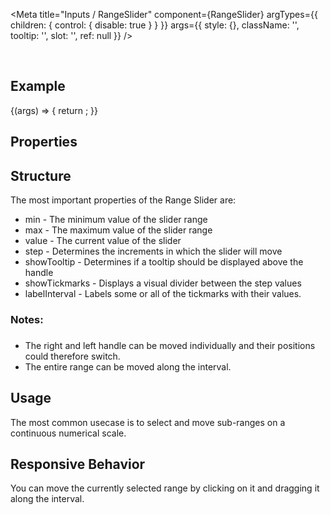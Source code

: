 
<Meta
  title="Inputs / RangeSlider"
  component={RangeSlider}
  argTypes={{
    children: { control: { disable: true } }
  }}
  args={{
    style: {},
    className: '',
    tooltip: '',
    slot: '',
    ref: null
  }}
/>

<DocsHeader />

<br />

## Example

<Canvas>
  <Story name="Default">
    {(args) => {
      return <RangeSlider {...args} />;
    }}
  </Story>
</Canvas>

## Properties

<ArgsTable story="." />

## Structure

The most important properties of the Range Slider are:

- min - The minimum value of the slider range
- max - The maximum value of the slider range
- value - The current value of the slider
- step - Determines the increments in which the slider will move
- showTooltip - Determines if a tooltip should be displayed above the handle
- showTickmarks - Displays a visual divider between the step values
- labelInterval - Labels some or all of the tickmarks with their values.

### Notes:

###

- The right and left handle can be moved individually and their positions could therefore switch.
- The entire range can be moved along the interval.

## Usage

The most common usecase is to select and move sub-ranges on a continuous numerical scale.

## Responsive Behavior

You can move the currently selected range by clicking on it and dragging it along the interval.

<Footer />
